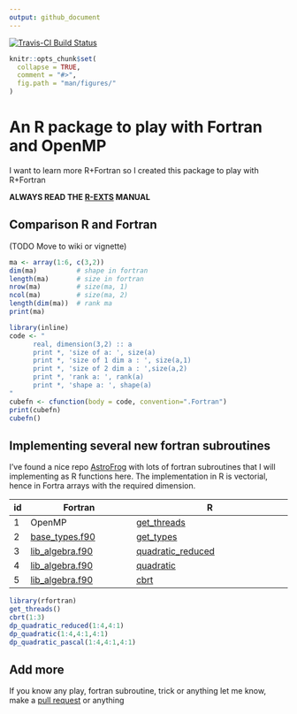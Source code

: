 ```yaml
---
output: github_document
---
```


[![Travis-CI Build Status](https://travis-ci.org/ibarraespinosa/rfortran.svg?branch=master)](https://travis-ci.org/ibarraespinosa/rfortran)


<!-- README.md is generated from README.Rmd. Please edit that file -->
<!-- date: "24 de Septiembre de 2020" -->

```r
knitr::opts_chunk$set(
  collapse = TRUE,
  comment = "#>",
  fig.path = "man/figures/"
)
```


# An R package to play with Fortran and OpenMP

I want to learn more R+Fortran so I created this package to play with R+Fortran

**ALWAYS READ THE [R-EXTS](https://cran.r-project.org/doc/manuals/r-release/R-exts.html) MANUAL**

## Comparison R and Fortran
 (TODO Move to wiki or vignette)

```r
ma <- array(1:6, c(3,2))
dim(ma)          # shape in fortran
length(ma)       # size in fortran
nrow(ma)         # size(ma, 1)
ncol(ma)         # size(ma, 2)
length(dim(ma))  # rank ma
print(ma)
```

```r
library(inline)
code <- "
      real, dimension(3,2) :: a
      print *, 'size of a: ', size(a)
      print *, 'size of 1 dim a : ', size(a,1)
      print *, 'size of 2 dim a : ',size(a,2)
      print *, 'rank a: ', rank(a)
      print *, 'shape a: ', shape(a)
"
cubefn <- cfunction(body = code, convention=".Fortran")
print(cubefn)
cubefn()
```


## Implementing several new fortran subroutines

I've found a nice repo [AstroFrog](https://github.com/astrofrog/fortranlib) with 
lots of fortran subroutines that I will implementing as R functions here. 
The implementation in R is vectorial, hence in Fortra arrays with the required dimension.

|id| Fortran               | R           |
|--|-----------------|-------------------------|
|1|OpenMP| [get_threads](https://ibarraespinosa.github.io/rfortran/reference/get_threads.html)|
|2| [base_types.f90](https://github.com/astrofrog/fortranlib/blob/master/src/base_types.f90)| [get_types](https://ibarraespinosa.github.io/rfortran/reference/get_types.html)|
|3| [lib_algebra.f90](https://github.com/astrofrog/fortranlib/blob/master/src/lib_algebra.f90)| [quadratic_reduced](https://ibarraespinosa.github.io/rfortran/reference/quadratic_reduced.html)|
|4| [lib_algebra.f90](https://github.com/astrofrog/fortranlib/blob/master/src/lib_algebra.f90)| [quadratic](https://ibarraespinosa.github.io/rfortran/reference/quadratic.html)|
|5| [lib_algebra.f90](https://github.com/astrofrog/fortranlib/blob/master/src/lib_algebra.f90)| [cbrt](https://ibarraespinosa.github.io/rfortran/reference/cbrt.html)|


```r
library(rfortran)
get_threads()
cbrt(1:3)
dp_quadratic_reduced(1:4,4:1)
dp_quadratic(1:4,4:1,4:1)
dp_quadratic_pascal(1:4,4:1,4:1)

```


## Add more

If you know any play, fortran subroutine, trick or anything let me know, make a [pull request](https://github.com/ibarraespinosa/rfortran/pulls) or anything
